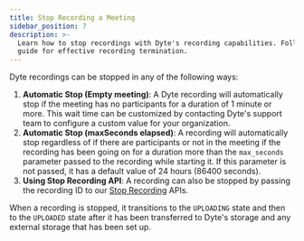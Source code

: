 ```yaml
---
title: Stop Recording a Meeting
sidebar_position: 7
description: >-
  Learn how to stop recordings with Dyte's recording capabilities. Follow our
  guide for effective recording termination.
---
```


Dyte recordings can be stopped in any of the following ways:

1. **Automatic Stop (Empty meeting)**: A Dyte recording will automatically stop
   if the meeting has no participants for a duration of 1 minute or more. This
   wait time can be customized by contacting Dyte's support team to configure a
   custom value for your organization.
2. **Automatic Stop (maxSeconds elapsed)**: A recording will automatically stop
   regardless of if there are participants or not in the meeting if the
   recording has been going on for a duration more than the `max_seconds`
   parameter passed to the recording while starting it. If this parameter is not
   passed, it has a default value of 24 hours (86400 seconds).
3. **Using Stop Recording API**: A recording can also be stopped by passing the
   recording ID to our [Stop Recording](/api/?v=v2#/operations/stop_recording)
   APIs.

When a recording is stopped, it transitions to the `UPLOADING` state and then to the `UPLOADED` state after it has been transferred to Dyte's storage and any external storage that has been set up.

<head>
  <title>Stop Recording a Meeting Guide</title>
  <meta name="description" content="Learn how to stop recordings with Dyte's recording capabilities. Follow our guide for effective recording termination."/>
</head>
